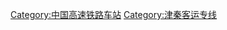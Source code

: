 {{Catnav|頁面分類|各種主題的頁面分類|按國家分類|各國建築|各國鐵路車站|中國鐵路車站}}
{{Catnav|頁面分類|各種主題的頁面分類|按國家分類|各國交通|各國鐵路車站|中國鐵路車站}}

{{Catmore|津秦客运专线}}

[[Category:中国高速铁路车站|Category:中国高速铁路车站]]
[[Category:津秦客运专线|Category:津秦客运专线]]